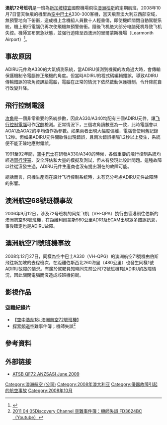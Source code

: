 {{Request translation|en|fr}}
{{noteTA
|G1=地名
|1=澳洲航空
}}
{{Infobox Airliner accident
 | image = Airbus A330-303, Qantas AN0743607.jpg
 | name = 澳洲航空72號班機事故
 | caption = 涉事客机，摄于2004年
 | Date = 2008年10月7日
 | Type = 电传系统软件错误
 | Site = 
 | Coordinates = 
 | Aircraft1 = Qantas 72
 | Aircraft Type = [[空中巴士A330|空中巴士A330-303]]
 | Operator = [[澳洲航空|澳洲航空]]
 | Origin = [[新加坡樟宜機場|樟宜機場]]
 | Destination = [[珀斯機場|珀斯機場]]
 | Tail Number = VH-QPA
 | Passengers = 303
 | Injuries= 115
 | Crew = 12
 | Fatalities = 0
 | Survivors = 315(全部生還）
}}

'''澳航72号班机'''是一班為[[新加坡|新加坡]][[樟宜|樟宜]]國際機場飛往[[澳洲|澳洲]][[柏斯|柏斯]]的定期航班，2008年10月7日當天執飛的機型為[[空中巴士|空中巴士]]A330-300客機，當天飛至澳大利亚西部空域，無預警地向下俯衝，造成機上含機組人員數十人輕重傷，即使機師關閉自動駕駛系統，機上飛行電腦仍再次使飛機無預警俯衝。隨後飞机绝大部分电脑死机导致飞机失控。機師宣布緊急狀態，並强行迫降至西澳洲的里爾蒙斯機場（Learmonth Airport）<ref>{{cite news|url=https://www.sydneytoday.com/content-101719657452003|title=空中惊魂记！澳洲版“萨利机长”8年后打破沉默 首谈QF72紧急迫降事故全过程|publisher=sydneytoday|accessdate=2018-04-22|date=2017-05-13|language=zh-cn|archive-date=2020-12-21|archive-url=https://web.archive.org/web/20201221001434/https://www.sydneytoday.com/content-101719657452003|dead-url=no}}</ref>。

== 事故原因 ==
ADIRU元件為A330的大氣偵測系統，當ADIRU偵測到機翼的攻角過大時，會傳輸保護機制令電腦修正飛機的角度。但當時ADIRU的程式碼編輯錯誤，導致ADIRU傳輸錯誤的攻角資訊給電腦，電腦在正常的情況下依然啟動保護機制，令升降舵自行改變升降。

==飛行控制電腦==
[[攻角|攻角]]是一個非常重要的系統參數，因此A330/A340均配有三個ADIRU元件，讓[[飞行控制系统|飞行控制電腦]]可作[[冗餘|冗餘]]檢測。正常情況下，三個攻角讀數應為一致，此時電腦會以AOA1及AOA2的平均值作為參數。如果兩者出現大幅度偏離，電腦會使用舊記錄1.2秒。但如果ADIRU元件間歇性出現錯誤，且兩次錯誤相隔1.2秒以上發生，系統便不能正確地應對錯誤。

1991至92年間，[[空中巴士|空中巴士]]在研發A330/A340的時候，各個重要的飛行控制系統均經過[[同行評審|同行評審]]、安全評估和大量的模擬及測試，但未有發現此設計問題。這種故障以往從沒發生過，ADIRU元件生產商也沒有提出潛在的故障可能。

總括而言，飛機生產商在設計飞行控制系统時，未有充分考慮ADIRU元件故障時的影響。

== 澳洲航空68號班機事故 ==
2006年9月12日，涉及72号班机的同架飞机（VH-QPA）执行由香港飛往伯斯的澳洲航空68號班機，在距離利爾蒙斯980公里ADR1及ECAM出現眾多錯誤訊息，事後確定也是ADIRU故障。

== 澳洲航空71號班機事故 ==
2008年12月27日，同樣為空中巴士A330（VH-QPG）的澳洲航空71號機由伯斯飛往新加坡的去程班次，在距離伯斯西北260海里（480公里）也發生同樣1號ADIRU故障的情況。有鑑於駕駛員知曉同先前公司72號班機1號ADIRU的故障情況，因此關閉電腦而沒造成該班機俯衝。

== 影視作品 ==
=== 空難紀錄片 ===
*【[[空中浩劫各集列表|空中浩劫18: 澳洲航空72號班機]]】
*[[探索頻道|探索頻道]]空難事件簿；機師失誤<ref>[https://www.youtube.com/watch?v=4SEbpxFhjDg 2011 04 05Discovery Channel 空難事件簿：機師失誤 FD3624BC（Youtube）]</ref>

== 參考資料 ==
{{Reflist|2}}

== 外部链接  ==
*[http://www.asasi.org/papers/2009/QF72%20Learmonth%20A330%20Pitch%20Events%20Presented%20by%20Mike%20Walker.pdf ATSB QF72 ANZSASI June 2009] {{Wayback|url=http://www.asasi.org/papers/2009/QF72%20Learmonth%20A330%20Pitch%20Events%20Presented%20by%20Mike%20Walker.pdf |date=20160305010612 }}

{{2008年航空事故}}
{{Mayday NavBox}}

[[Category:澳洲航空_(公司)|Category:澳洲航空 (公司)]]
[[Category:2008年澳大利亚|Category:2008年澳大利亚]]
[[Category:儀器故障引起的航空事故|Category:儀器故障引起的航空事故]]
[[Category:2008年10月|Category:2008年10月]]